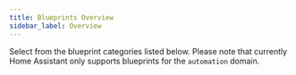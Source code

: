 ```yaml
---
title: Blueprints Overview
sidebar_label: Overview
---
```



Select from the blueprint categories listed below. Please note that currently Home Assistant only supports blueprints for the `automation` domain.

<div className='row'>
  <BlueprintCategoryCard
    id='controllers'
    name='Controllers'
    description='Integrate a wide set of controllers in Home Assistant and provide an easy to use interface to run custom actions on a controller event.'
    color='#b5ffba'
    icon='Joystick'
  />
  <BlueprintCategoryCard
    id='hooks'
    name='Hooks'
    description='Provide common functionality to any of the supported controllers. Build controller-based automations for lights, media players, covers and much more in just a few clicks.'
    color='#c9f3ff'
    icon='PlugFill'
  />
  <BlueprintCategoryCard
    id='automation'
    name='Automations'
    description='Generic automation blueprints which cover different use-cases.'
    color='#ffe7c9'
    icon='GearWideConnected'
  />
</div>
